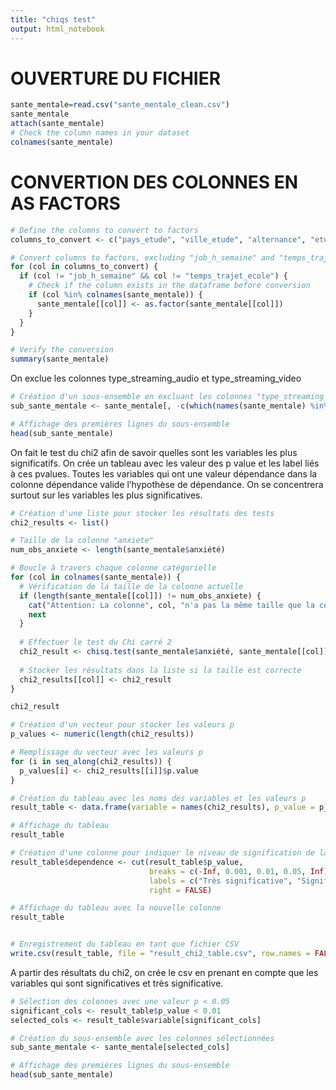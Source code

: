 ```yaml
---
title: "chiqs test"
output: html_notebook
---
```


# OUVERTURE DU FICHIER

```r
sante_mentale=read.csv("sante_mentale_clean.csv")
sante_mentale
attach(sante_mentale)
# Check the column names in your dataset
colnames(sante_mentale)
```
# CONVERTION DES COLONNES EN AS FACTORS

```r
# Define the columns to convert to factors
columns_to_convert <- c("pays_etude", "ville_etude", "alternance", "etudiant_etranger", "foyer", "ville_foyer", "celibataire", "vie_associative", "sport", "streaming_video", "type_streaming_video", "streaming_audio", "type_streaming_audio", "mange_a_ta_faim", "livraison_nourriture", "alimentation_équilibrée", "fume", "alcool", "passion", "vie_sociale", "vie_sociale_periode_controle", "domaine_etude", "parents_divorcés", "Conflits.Familiaux", "Travail_domicile", "tiers_temps", "situation_financière", "signe_astrologique", "niveau_etude", "difficultées_scolaires", "anxiété", "moyen_financier_suivi_psycho", "suivi_psycho", "diagnostic_episode_depressif", "depressif", "suivi_medicale_depressif", "pathologie", "suivi_pathologie", "sante_mentale_stable", "moyenne_ecole")

# Convert columns to factors, excluding "job_h_semaine" and "temps_trajet_ecole"
for (col in columns_to_convert) {
  if (col != "job_h_semaine" && col != "temps_trajet_ecole") {
    # Check if the column exists in the dataframe before conversion
    if (col %in% colnames(sante_mentale)) {
      sante_mentale[[col]] <- as.factor(sante_mentale[[col]])
    }
  }
}

# Verify the conversion
summary(sante_mentale)

```


On exclue les colonnes type_streaming_audio et type_streaming_video

```r

# Création d'un sous-ensemble en excluant les colonnes "type_streaming_audio" et "type_streaming_video"
sub_sante_mentale <- sante_mentale[, -c(which(names(sante_mentale) %in% c("type_streaming_audio", "type_streaming_video")))]

# Affichage des premières lignes du sous-ensemble
head(sub_sante_mentale)

```



On fait le test du chi2 afin de savoir quelles sont les variables les plus significatifs. On crée un tableau avec les valeur des p value et les label liés à ces pvalues. Toutes les variables qui ont une valeur dépendance dans la colonne dépendance valide l'hypothèse de dépendance. On se concentrera surtout sur les variables les plus significatives.
```r
# Création d'une liste pour stocker les résultats des tests
chi2_results <- list()

# Taille de la colonne "anxiete"
num_obs_anxiete <- length(sante_mentale$anxiété)

# Boucle à travers chaque colonne catégorielle
for (col in colnames(sante_mentale)) {
  # Vérification de la taille de la colonne actuelle
  if (length(sante_mentale[[col]]) != num_obs_anxiete) {
    cat("Attention: La colonne", col, "n'a pas la même taille que la colonne 'depressif'.\n")
    next
  }
  
  # Effectuer le test du Chi carré 2
  chi2_result <- chisq.test(sante_mentale$anxiété, sante_mentale[[col]])
  
  # Stocker les résultats dans la liste si la taille est correcte
  chi2_results[[col]] <- chi2_result
}

chi2_result

# Création d'un vecteur pour stocker les valeurs p
p_values <- numeric(length(chi2_results))

# Remplissage du vecteur avec les valeurs p
for (i in seq_along(chi2_results)) {
  p_values[i] <- chi2_results[[i]]$p.value
}

# Création du tableau avec les noms des variables et les valeurs p
result_table <- data.frame(variable = names(chi2_results), p_value = p_values)

# Affichage du tableau
result_table

# Création d'une colonne pour indiquer le niveau de signification de la dépendance en fonction de la valeur p
result_table$dependence <- cut(result_table$p_value, 
                               breaks = c(-Inf, 0.001, 0.01, 0.05, Inf), 
                               labels = c("Très significative", "Significative", "Peu significative", ""),
                               right = FALSE)

# Affichage du tableau avec la nouvelle colonne
result_table


# Enregistrement du tableau en tant que fichier CSV
write.csv(result_table, file = "result_chi2_table.csv", row.names = FALSE)


```



A partir des résultats du chi2, on crée le csv en prenant en compte que les variables qui sont significatives et très significative.
```r
# Sélection des colonnes avec une valeur p < 0.05
significant_cols <- result_table$p_value < 0.01
selected_cols <- result_table$variable[significant_cols]

# Création du sous-ensemble avec les colonnes sélectionnées
sub_sante_mentale <- sante_mentale[selected_cols]

# Affichage des premières lignes du sous-ensemble
head(sub_sante_mentale)


```


